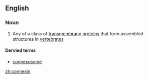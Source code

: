 ==English==
{{wikipedia}}

===Noun===
{{en-noun}}

# {{context|protein|lang=en}} Any of a class of [[transmembrane]] [[protein]]s that form assembled structures in [[vertebrate]]s

====Dervied terms====
* [[connexosome]]

[[zh:connexin]]